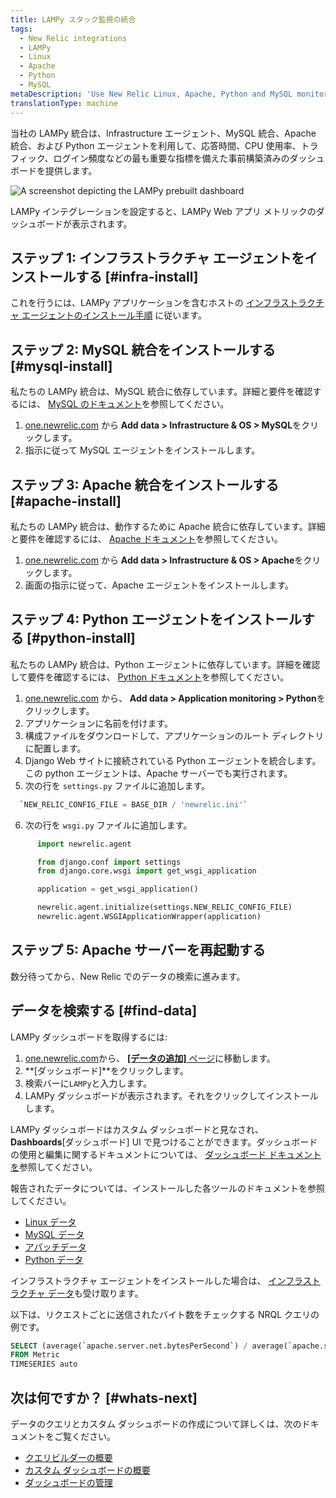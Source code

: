 ```yaml
---
title: LAMPy スタック監視の統合
tags:
  - New Relic integrations
  - LAMPy
  - Linux
  - Apache
  - Python
  - MySQL
metaDescription: 'Use New Relic Linux, Apache, Python and MySQL monitoring to get a dashboard with metrics from your LAMPy application.'
translationType: machine
---
```



当社の LAMPy 統合は、Infrastructure エージェント、MySQL 統合、Apache 統合、および Python エージェントを利用して、応答時間、CPU 使用率、トラフィック、ログイン頻度などの最も重要な指標を備えた事前構築済みのダッシュボードを提供します。

<img
  title="Lampy dashboard"
  alt="A screenshot depicting the LAMPy prebuilt dashboard"
  src={infrastructureLampyDashboard}
/>

<figcaption>
  LAMPy インテグレーションを設定すると、LAMPy Web アプリ メトリックのダッシュボードが表示されます。
</figcaption>

## ステップ 1: インフラストラクチャ エージェントをインストールする [#infra-install]

これを行うには、LAMPy アプリケーションを含むホストの [インフラストラクチャ エージェントのインストール手順](/docs/infrastructure/install-infrastructure-agent/linux-installation/install-infrastructure-monitoring-agent-linux) に従います。

## ステップ 2: MySQL 統合をインストールする [#mysql-install]

私たちの LAMPy 統合は、MySQL 統合に依存しています。詳細と要件を確認するには、 [MySQL のドキュメント](https://docs.newrelic.com/install/mysql/)を参照してください。

1. [one.newrelic.com](https://one.newrelic.com) から **Add data > Infrastructure & OS > MySQL**をクリックします。
2. 指示に従って MySQL エージェントをインストールします。

## ステップ 3: Apache 統合をインストールする [#apache-install]

私たちの LAMPy 統合は、動作するために Apache 統合に依存しています。詳細と要件を確認するには、 [Apache ドキュメント](/docs/infrastructure/host-integrations/host-integrations-list/apache-monitoring-integration/)を参照してください。

1. [one.newrelic.com](https://one.newrelic.com) から **Add data > Infrastructure & OS > Apache**をクリックします。
2. 画面の指示に従って、Apache エージェントをインストールします。

## ステップ 4: Python エージェントをインストールする [#python-install]

私たちの LAMPy 統合は、Python エージェントに依存しています。詳細を確認して要件を確認するには、 [Python ドキュメント](/docs/apm/agents/python-agent/getting-started/introduction-new-relic-python/)を参照してください。

1. [one.newrelic.com](https://one.newrelic.com) から、 **Add data > Application monitoring > Python**をクリックします。
2. アプリケーションに名前を付けます。
3. 構成ファイルをダウンロードして、アプリケーションのルート ディレクトリに配置します。
4. Django Web サイトに接続されている Python エージェントを統合します。この python エージェントは、Apache サーバーでも実行されます。
5. 次の行を `settings.py` ファイルに追加します。

```py
  `NEW_RELIC_CONFIG_FILE = BASE_DIR / 'newrelic.ini'`
```

6. 次の行を `wsgi.py` ファイルに追加します。

```py
      import newrelic.agent

      from django.conf import settings 
      from django.core.wsgi import get_wsgi_application

      application = get_wsgi_application()

      newrelic.agent.initialize(settings.NEW_RELIC_CONFIG_FILE)
      newrelic.agent.WSGIApplicationWrapper(application)
```

## ステップ 5: Apache サーバーを再起動する

数分待ってから、New Relic でのデータの検索に進みます。

## データを検索する [#find-data]

LAMPy ダッシュボードを取得するには:

1. [one.newrelic.com](https://one.newrelic.com)から、 [**\[データの追加\]** ページ](https://one.newrelic.com/marketplace)に移動します。
2. **\[ダッシュボード]**をクリックします。
3. 検索バーに`LAMPy`と入力します。
4. LAMPy ダッシュボードが表示されます。それをクリックしてインストールします。

LAMPy ダッシュボードはカスタム ダッシュボードと見なされ、 **Dashboards**\[ダッシュボード] UI で見つけることができます。ダッシュボードの使用と編集に関するドキュメントについては、 [ダッシュボード ドキュメント を](/docs/query-your-data/explore-query-data/dashboards/introduction-dashboards)参照してください。

報告されたデータについては、インストールした各ツールのドキュメントを参照してください。

* [Linux データ](/docs/infrastructure/install-infrastructure-agent/linux-installation/install-infrastructure-monitoring-agent-linux/)
* [MySQL データ](https://docs.newrelic.com/install/mysql/#metrics)
* [アパッチデータ](/docs/infrastructure/host-integrations/host-integrations-list/apache-monitoring-integration/)
* [Python データ](/docs/apm/agents/python-agent/getting-started/introduction-new-relic-python/)

インフラストラクチャ エージェントをインストールした場合は、 [インフラストラクチャ データ](/docs/infrastructure/manage-your-data/data-instrumentation/default-infrastructure-monitoring-data/#infrastructure-events)も受け取ります。

以下は、リクエストごとに送信されたバイト数をチェックする NRQL クエリの例です。

```sql
SELECT (average(`apache.server.net.bytesPerSecond`) / average(`apache.server.net.requestsPerSecond`)) as 'Bytes sent per request' 
FROM Metric 
TIMESERIES auto
```

## 次は何ですか？ [#whats-next]

データのクエリとカスタム ダッシュボードの作成について詳しくは、次のドキュメントをご覧ください。

* [クエリビルダーの概要](/docs/query-your-data/explore-query-data/query-builder/introduction-query-builder)
* [カスタム ダッシュボードの概要](/docs/query-your-data/explore-query-data/dashboards/introduction-dashboards)
* [ダッシュボードの管理](/docs/query-your-data/explore-query-data/dashboards/manage-your-dashboard)
